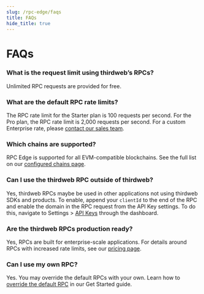 ```yaml
---
slug: /rpc-edge/faqs
title: FAQs
hide_title: true
---
```


# FAQs

### What is the request limit using thirdweb’s RPCs?

Unlimited RPC requests are provided for free.

### What are the default RPC rate limits?

The RPC rate limit for the Starter plan is 100 requests per second. For the Pro plan, the RPC rate limit is 2,000 requests per second. For a custom Enterprise rate, please [contact our sales team](https://thirdweb.com/contact-us).

### Which chains are supported?

RPC Edge is supported for all EVM-compatible blockchains. See the full list on our [configured chains page](https://thirdweb.com/dashboard/infrastructure/rpc-edge).

### Can I use the thirdweb RPC outside of thirdweb?

Yes, thirdweb RPCs maybe be used in other applications not using thirdweb SDKs and products. To enable, append your `clientId` to the end of the RPC and enable the domain in the RPC request from the API Key settings. To do this, navigate to Settings > [API Keys](https://thirdweb.com/dashboard/settings) through the dashboard.

### Are the thirdweb RPCs production ready?

Yes, RPCs are built for enterprise-scale applications. For details around RPCs with increased rate limits, see our [pricing page](https://thirdweb.com/pricing).

### Can I use my own RPC?

Yes. You may override the default RPCs with your own. Learn how to [override the default RPC](http://portal.thirdweb.com/rpc-edge/get-started#override-default-rpc) in our Get Started guide.
